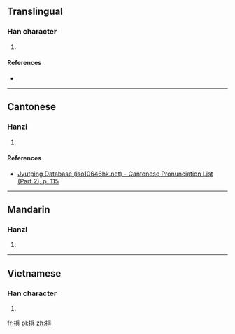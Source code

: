 ==Translingual==

===Han character===
{{Han char|rn=64|rad=手|as=07|sn=10|four=|canj=QOMC|ids=⿰扌兵}}

# {{defn|Han|sort=手07}}

====References====
* {{Han ref|kx=0434.241|hdz=31884.130|uh=6360|ud=25440}}

----

==Cantonese==

===Hanzi===
{{yue-hanzi|jyut=[[bang1]]|y=bang1}}

# {{defn|lang=yue|sort=手07}}

====References====
* [http://www.iso10646hk.net/jp/document/download.jsp Jyutping Database (iso10646hk.net) - Cantonese Pronunciation List (Part 2), p. 115]

----

==Mandarin==

===Hanzi===
{{cmn-hanzi|pin=[[bāng]] ([[bang1]])|wg=pang<sup>1</sup>}}

# {{defn|lang=cmn|sort=手07}}

----

==Vietnamese==

===Han character===
{{vi-hantu|banh|rs=手08}}

# {{defn|lang=vi|sort=手07}}

[[fr:捠]]
[[pl:捠]]
[[zh:捠]]